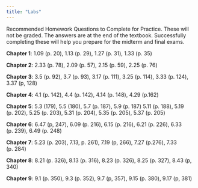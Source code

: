 ```yaml
---
title: "Labs"
---
```



Recommended Homework Questions to Complete for Practice. These will not be graded. The answers are at the end of the textbook. Successfully completing these will help you prepare for the midterm and final exams.

**Chapter 1**: 1.09 (p. 20), 1.13 (p. 29), 1.27 (p. 31), 1.33 (p. 35)

**Chapter 2**: 2.33 (p. 78), 2.09 (p. 57), 2.15 (p. 59), 2.25 (p. 76)

**Chapter 3**: 3.5 (p. 92), 3.7 (p. 93), 3.17 (p. 111), 3.25 (p. 114), 3.33 (p. 124), 3.37 (p, 128)

**Chapter 4**: 4.1 (p. 142), 4.4 (p. 142), 4.14 (p. 148), 4.29 (p.162)

**Chapter 5**: 5.3 (179), 5.5 (180), 5.7 (p. 187), 5.9 (p. 187) 5.11 (p. 188), 5.19 (p. 202), 5.25 (p. 203), 5.31 (p. 204), 5.35 (p. 205), 5.37 (p. 205)

**Chapter 6**: 6.47 (p, 247), 6.09 (p. 216), 6.15 (p. 216), 6.21 (p. 226), 6.33 (p. 239), 6.49 (p. 248)

**Chapter 7**: 5.23 (p. 203), 7.13, p. 261), 7.19 (p, 266), 7.27 (p.276), 7.33 (p. 284) 

**Chapter 8**: 8.21 (p. 326), 8.13 (p. 316), 8.23 (p. 326), 8.25 (p. 327), 8.43 (p, 340)

**Chapter 9**: 9.1 (p. 350), 9.3 (p. 352), 9.7 (p, 357), 9.15 (p. 380), 9.17 (p, 381)
